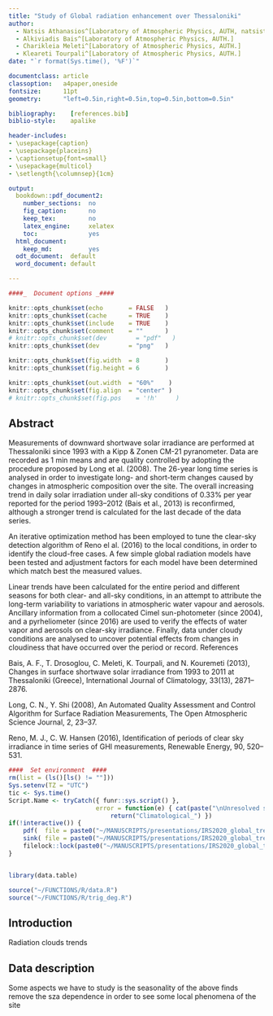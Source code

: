 ```yaml
---
title: "Study of Global radiation enhancement over Thessaloniki"
author:
  - Natsis Athanasios^[Laboratory of Atmospheric Physics, AUTH, natsisthanasis@gmail.com]
  - Alkiviadis Bais^[Laboratory of Atmospheric Physics, AUTH.]
  - Charikleia Meleti^[Laboratory of Atmospheric Physics, AUTH.]
  - Kleareti Tourpali^[Laboratory of Atmospheric Physics, AUTH.]
date: "`r format(Sys.time(), '%F')`"

documentclass: article
classoption:   a4paper,oneside
fontsize:      11pt
geometry:      "left=0.5in,right=0.5in,top=0.5in,bottom=0.5in"

bibliography:    [references.bib]
biblio-style:    apalike

header-includes:
- \usepackage{caption}
- \usepackage{placeins}
- \captionsetup{font=small}
- \usepackage{multicol}
- \setlength{\columnsep}{1cm}

output:
  bookdown::pdf_document2:
    number_sections:  no
    fig_caption:      no
    keep_tex:         no
    latex_engine:     xelatex
    toc:              yes
  html_document:
    keep_md:          yes
  odt_document:  default
  word_document: default

---
```


```r

####_  Document options _####

knitr::opts_chunk$set(echo       = FALSE   )
knitr::opts_chunk$set(cache      = TRUE    )
knitr::opts_chunk$set(include    = TRUE    )
knitr::opts_chunk$set(comment    = ""      )
# knitr::opts_chunk$set(dev        = "pdf"   )
knitr::opts_chunk$set(dev        = "png"   )

knitr::opts_chunk$set(fig.width  = 8       )
knitr::opts_chunk$set(fig.height = 6       )

knitr::opts_chunk$set(out.width  = "60%"    )
knitr::opts_chunk$set(fig.align  = "center" )
# knitr::opts_chunk$set(fig.pos    = '!h'     )
```


## Abstract

Measurements of downward shortwave solar irradiance are performed at Thessaloniki since 1993 with a Kipp & Zonen CM-21 pyranometer. Data are recorded as 1 min means and are quality controlled by adopting the procedure proposed by Long et al. (2008). The 26-year long time series is analysed in order to investigate long- and short-term changes caused by changes in atmospheric composition over the site. The overall increasing trend in daily solar irradiation under all-sky conditions of 0.33% per year reported for the period 1993–2012 (Bais et al., 2013) is reconfirmed, although a stronger trend is calculated for the last decade of the data series.

An iterative optimization method has been employed to tune the clear-sky detection algorithm of Reno el al. (2016) to the local conditions, in order to identify the cloud-free cases. A few simple global radiation models have been tested and adjustment factors for each model have been determined which match best the measured values.

Linear trends have been calculated for the entire period and different seasons for both clear- and all-sky conditions, in an attempt to attribute the long-term variability to variations in atmospheric water vapour and aerosols. Ancillary information from a collocated Cimel sun-photometer (since 2004), and a pyrheliometer (since 2016) are used to verify the effects of water vapor and aerosols on clear-sky irradiance. Finally, data under cloudy conditions are analysed to uncover potential effects from changes in cloudiness that have occurred over the period or record.
References

 Bais, A. F., T. Drosoglou, C. Meleti, K. Tourpali, and N. Kouremeti (2013), Changes in surface shortwave solar irradiance from 1993 to 2011 at Thessaloniki (Greece), International Journal of Climatology, 33(13), 2871–2876.

Long, C. N., Y. Shi (2008), An Automated Quality Assessment and Control Algorithm for Surface Radiation Measurements, The Open Atmospheric Science Journal, 2, 23–37.

Reno, M. J., C. W. Hansen (2016), Identification of periods of clear sky irradiance in time series of GHI measurements, Renewable Energy, 90, 520–531.




```r
####  Set environment  ####
rm(list = (ls()[ls() != ""]))
Sys.setenv(TZ = "UTC")
tic <- Sys.time()
Script.Name <- tryCatch({ funr::sys.script() },
                        error = function(e) { cat(paste("\nUnresolved script name: ", e),"\n\n")
                            return("Climatological_") })
if(!interactive()) {
    pdf(  file = paste0("~/MANUSCRIPTS/presentations/IRS2020_global_trends/runtime/",  basename(sub("\\.R$",".pdf", Script.Name))))
    sink( file = paste0("~/MANUSCRIPTS/presentations/IRS2020_global_trends/runtime/",  basename(sub("\\.R$",".out", Script.Name))), split=TRUE)
    filelock::lock(paste0("~/MANUSCRIPTS/presentations/IRS2020_global_trends/runtime/",basename(sub("\\.R$",".lock",Script.Name))),timeout = 0)
}


library(data.table)

source("~/FUNCTIONS/R/data.R")
source("~/FUNCTIONS/R/trig_deg.R")
```

## Introduction

Radiation clouds trends

## Data description



Some aspects we have to study is the seasonality of the above finds
remove the sza dependence in order to see some local phenomena of the site


